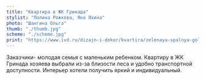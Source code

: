 ```yaml
---
title: "Квартира в ЖК Гринада"
stylist: "Полина Рожкова, Яна Яхина"
photo: "Шангина Ольга"
thumb: "./thumb.jpg"
scheme: "./scheme.jpg"
print: "https://www.ivd.ru/dizajn-i-dekor/kvartira/zelenaya-spalnya-golubaya-detskaya-i-malinovyj-sanuzel-kvartira-v-moskve-v-kotoroj-mnogo-cveta-63461"
---
```

Заказчики- молодая семья с маленьким ребенком. Квартиру в ЖК Гринада хозяева выбрали из-за близости леса и удобно транспортной доступности. Интерьер хотели получить яркий и индивидуальный.